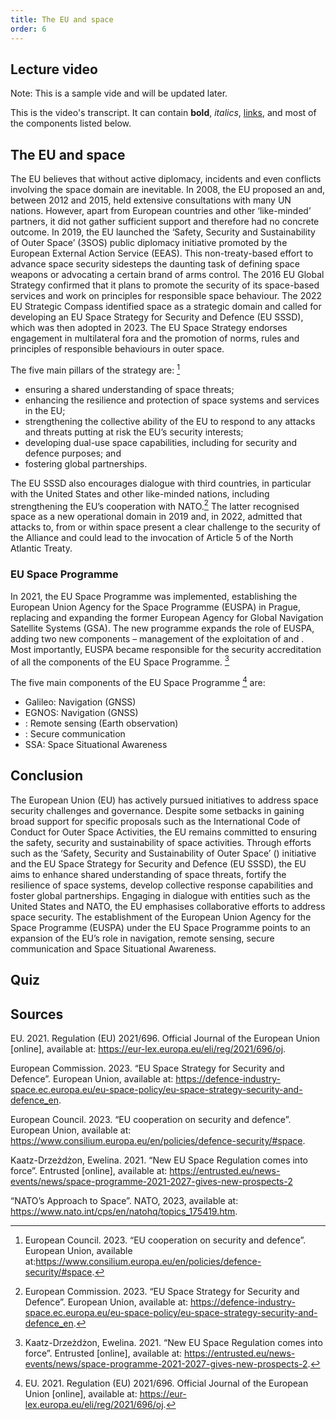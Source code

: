 ```yaml
---
title: The EU and space
order: 6
---
```


## Lecture video
Note: This is a sample vide and will be updated later.
<LectureVideo lu="15" vl="vl1" provider="">

This is the video's transcript. It can contain **bold**, _italics_, [links](#1), and most of the components listed below.

</LectureVideo>

## The EU and space
The EU believes that without active diplomacy, incidents and even conflicts involving the space domain are inevitable. In 2008, the EU proposed an <Term t="International Code of Conduct for Outer Space Activities"/> and, between 2012 and 2015, held extensive consultations with many UN nations. However, apart from European countries and other ‘like-minded’ partners, it did not gather sufficient support and therefore had no concrete outcome.
In 2019, the EU launched the ‘Safety, Security and Sustainability of Outer Space’ (3SOS) public diplomacy initiative promoted by the European External Action Service (EEAS). This non-treaty-based effort to advance space security sidesteps the daunting task of defining space weapons or advocating a certain brand of arms control.
The 2016 EU Global Strategy confirmed that it plans to promote the security of its space-based services and work on principles for responsible space behaviour. The 2022 EU Strategic Compass identified space as a strategic domain and called for developing an EU Space Strategy for Security and Defence (EU SSSD), which was then adopted in 2023. The EU Space Strategy endorses engagement in multilateral fora and the promotion of norms, rules and principles of responsible behaviours in outer space.

The five main pillars of the strategy are: [^60]
*	ensuring a shared understanding of space threats;
*	enhancing the resilience and protection of space systems and services in the EU;
*	strengthening the collective ability of the EU to respond to any attacks and threats putting at risk the EU’s security interests;
*	developing dual-use space capabilities, including for security and defence purposes; and
*	fostering global partnerships.

The EU SSSD also encourages dialogue with third countries, in particular with the United States and other like-minded nations, including strengthening the EU’s cooperation with NATO.[^61] The latter recognised space as a new operational domain in 2019 and, in 2022, admitted that attacks to, from or within space present a clear challenge to the security of the Alliance and could lead to the invocation of Article 5 of the North Atlantic Treaty.

### EU Space Programme
In 2021, the EU Space Programme was implemented, establishing the European Union Agency for the Space Programme (EUSPA) in Prague, replacing and expanding the former European Agency for Global Navigation Satellite Systems (GSA). The new programme expands the role of EUSPA, adding two new components – management of the exploitation of <Term t="Galileo"/> and <Term t="EGNOS"/>. Most importantly, EUSPA became responsible for the security accreditation of all the components of the EU Space Programme. [^63]

The five main components of the EU Space Programme [^64] are:
*	Galileo: Navigation (GNSS)
*	EGNOS: Navigation (GNSS)
*	<Term t="Copernicus"/>: Remote sensing (Earth observation)
*	<Term t="GOVSATCOM"/>: Secure communication
*	SSA: Space Situational Awareness

## Conclusion
The European Union (EU) has actively pursued initiatives to address space security challenges and governance. Despite some setbacks in gaining broad support for specific proposals such as the International Code of Conduct for Outer Space Activities, the EU remains committed to ensuring the safety, security and sustainability of space activities. Through efforts such as the ‘Safety, Security and Sustainability of Outer Space’ (<Term t="3SOS"/>) initiative and the EU Space Strategy for Security and Defence (EU SSSD), the EU aims to enhance shared understanding of space threats, fortify the resilience of space systems, develop collective response capabilities and foster global partnerships. Engaging in dialogue with entities such as the United States and NATO, the EU emphasises collaborative efforts to address space security. The establishment of the European Union Agency for the Space Programme (EUSPA) under the EU Space Programme points to an expansion of the EU’s role in navigation, remote sensing, secure communication and Space Situational Awareness.

## Quiz
<Quiz>
  <Question type="Radio" question="Which of the following countries did not self-impose a ban on direct ascent destructive anti-satellite weapons tests?">
    <RadioChoice value="United States" />
    <RadioChoice correct="true" value="Russia" />
    <RadioChoice value="Italy" />
    <RadioChoice value="Canada" />
  </Question>
  <Question type="Radio" question="Which diplomatic initiative was proposed by the EU in 2008 regarding outer space activities?">
    <RadioChoice correct="true" value="International Code of Conduct for Outer Space Activities" />
    <RadioChoice value="Safety, Security and Sustainability of Outer Space (3SOS) initiative" />
    <RadioChoice value="EU Space Strategy for Security and Defence (EU SSSD)" />
    <RadioChoice value="EU Global Strategy for Space Diplomacy" />
  </Question>
  <Question type="Radio" question="Which EU document identified space as a strategic domain and called for the development of the EU Space Strategy for Security and Defence (EU SSSD)?">
    <RadioChoice value="EU Global Strategy" />
    <RadioChoice value="EU Space Programme" />
    <RadioChoice correct="true" value="EU Strategic Compass" />
    <RadioChoice value="EU Space Governance Directive" />
  </Question>
  <Question type="Radio" question="Which entity replaced and expanded the former European Agency for Global Navigation Satellite Systems (GSA) in 2021?">
    <RadioChoice correct="true" value="European Union Agency for the Space Programme (EUSPA)" />
    <RadioChoice value="European Space Operations Centre (ESOC)" />
    <RadioChoice value="European Space Agency (ESA)" />
    <RadioChoice value="European Centre for Space Law (ECSL)" />
  </Question>
  <Question type="Radio" question="Which programme managed by EUSPA is one of the main components of the EU Space Programme?">
    <RadioChoice value="GOVSATCOM" />
    <RadioChoice value="SSA" />
    <RadioChoice correct="true" value="Copernicus: Remote sensing (Earth observation)" />
    <RadioChoice value="BeiDou Navigation Satellite System" />
  </Question>
</Quiz>

## Sources
EU. 2021. Regulation (EU) 2021/696. Official Journal of the European Union [online], available at: https://eur-lex.europa.eu/eli/reg/2021/696/oj.

European Commission. 2023. “EU Space Strategy for Security and Defence”. European Union, available at: https://defence-industry-space.ec.europa.eu/eu-space-policy/eu-space-strategy-security-and-defence_en.

European Council. 2023. “EU cooperation on security and defence”. European Union, available at: https://www.consilium.europa.eu/en/policies/defence-security/#space.

Kaatz-Drzeżdżon, Ewelina. 2021. “New EU Space Regulation comes into force”. Entrusted [online], available at: https://entrusted.eu/news-events/news/space-programme-2021-2027-gives-new-prospects-2

“NATO’s Approach to Space”. NATO, 2023, available at: https://www.nato.int/cps/en/natohq/topics_175419.htm.


[^60]: European Council. 2023. “EU cooperation on security and defence”. European Union, available at:https://www.consilium.europa.eu/en/policies/defence-security/#space.
[^61]: European Commission. 2023. “EU Space Strategy for Security and Defence”. European Union, available at: https://defence-industry-space.ec.europa.eu/eu-space-policy/eu-space-strategy-security-and-defence_en.
[^62]: “NATO’s Approach to Space”. NATO, 2023, available at: https://www.nato.int/cps/en/natohq/topics_175419.htm.
[^63]: Kaatz-Drzeżdżon, Ewelina. 2021. “New EU Space Regulation comes into force”. Entrusted [online], available at: https://entrusted.eu/news-events/news/space-programme-2021-2027-gives-new-prospects-2.
[^64]: EU. 2021. Regulation (EU) 2021/696. Official Journal of the European Union [online], available at: https://eur-lex.europa.eu/eli/reg/2021/696/oj.
